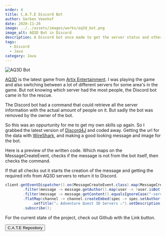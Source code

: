 ```yaml
---
order: 4
title: C.A.T.E Discord Bot
author: Gerben Veenhof
date: 2020-11-26
image: ../../assets/images/works/aq3d_bot.png
image_alt: AQ3D Bot in Discord
description: A Discord bot once made to get the server status and other information. Superseeded by a new bot of the Discord owner.
tags:
  - Discord
  - Java
category: Java
---
```




<Image src={AQ3D} alt="AQ3D Bot" format="avif" />

[AQ3D](https://aq3d.com/) is the latest game from [Artix Entertainment](https://www.artix.com/).
I was playing the game and also switching between a lot of different servers for some area's in the game. But not knowing which server had the most people, the Discord bot came in for the rescue.

The Discord bot had a command that could retrieve all the server information with the actual amount of people on it. But sadly the bot was removed by the owner of the bot.

So this was an oppurtunity for me to get my own skills up again. So I grabbed the latest version of [Discord4J](https://discord4j.com/) and coded away. Getting the url for the data with [WireShark](https://www.wireshark.org/), and making a good looking message and image for the bot.

Here is a preview of the written code. Which maps on the MessageCreateEvent, checks if the message is not from the bot itself, then checks the command.

If that all checks out it starts the creation of the message and getting the required info from AQ3D servers to return it to Discord.

```java
client.getEventDispatcher().on(MessageCreateEvent.class).map(MessageCreateEvent::getMessage)
        .filter(message -> message.getAuthor().map(user -> !user.isBot()).orElse(false))
        .filter(message -> message.getContent().equalsIgnoreCase("-servers")).flatMap(Message::getChannel)
        .flatMap(channel -> channel.createEmbed(spec -> spec.setAuthor("🤖 C.A.T.E", null, LOGO)
            .setTitle("⚔ Adventure Quest 3D Servers ⚔").setDescription(api.getServerInfo())))
        .subscribe();
```

For the current state of the project, check out Github with the Link button.

<FlexCenter>
  <Button href="https://github.com/nlxdodge/C.A.T.E" icon="mdi:github">
    C.A.T.E Repository
  </Button>
</FlexCenter>
